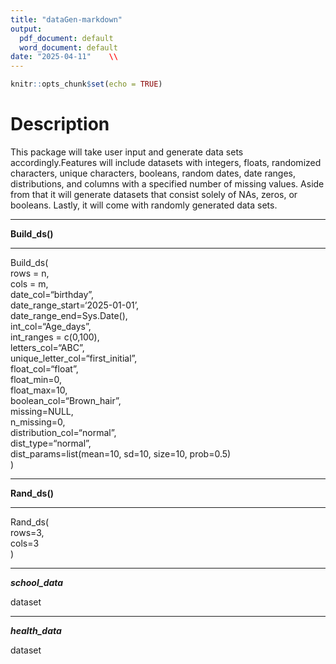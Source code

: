 ```yaml
---
title: "dataGen-markdown"
output:
  pdf_document: default
  word_document: default
date: "2025-04-11"    \\
---
```


```r
knitr::opts_chunk$set(echo = TRUE)
```

# Description

This package will take user input and generate data sets accordingly.Features will include datasets with integers, floats, randomized characters, unique characters, booleans, random dates, date ranges, distributions, and columns with a specified number of missing values. Aside from that it will generate datasets that consist solely of NAs, zeros, or booleans. Lastly, it will come with randomly generated data sets. 

***

**Build_ds()**

___

Build_ds(   
rows = n,  
cols = m,  
date_col="birthday",  
date_range_start='2025-01-01',  
date_range_end=Sys.Date(),  
int_col="Age_days",  
int_ranges = c(0,100),  
letters_col="ABC",  
unique_letter_col="first_initial",  
float_col="float",  
float_min=0,  
float_max=10,  
boolean_col="Brown_hair",  
missing=NULL,  
n_missing=0,  
distribution_col="normal",  
dist_type="normal",  
dist_params=list(mean=10, sd=10, size=10, prob=0.5)  
)  

***

**Rand_ds()**

---

Rand_ds(  
rows=3,  
cols=3  
)

***

***school_data***


dataset

***


***health_data***


dataset




